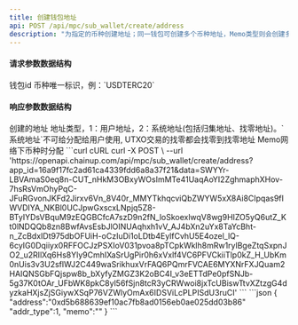 ---
title: 创建钱包地址
api: POST /api/mpc/sub_wallet/create/address
description: "为指定的币种创建地址；同一钱包可创建多个币种地址，Memo类型则会创建多个Memo。"
---

#### 请求参数数据结构
<ParamField query="sub_wallet_id" type="integer" required>
    钱包id
</ParamField>
<ParamField query="symbol" type="string" required>
    币种唯一标识，例：`USDTERC20`
</ParamField>



#### 响应参数数据结构
<Expandable title="object">
    <ResponseField name="address" type="string">创建的地址</ResponseField>
    <ResponseField name="addr_type" type="integer">地址类型，1：用户地址，2：系统地址(包括归集地址、找零地址)。`系统地址`不可给分配给用户使用, UTXO交易的找零都会找零到找零地址</ResponseField>
    <ResponseField name="memo" type="string">Memo网络下币种时分配</ResponseField>
</Expandable>



<RequestExample>
  ```curl cURL
  curl -X POST \
  --url 'https://openapi.chainup.com/api/mpc/sub_wallet/create/address?app_id=16a9f17fc2ad61ca4339fdd6a8a37f21&data=SWYYr-LBVAmaS0eq8n-CUT_nHkM3OBxyWOsImMTe41UaqAoYI2ZghmaphXHov-7hsRsVmOhyPqC-JFuRGvonJKFd2Jirxv6Vn_8V40r_MMYTkhqcviQbZWYW5xX8Ai8CIpqas9fIWVDIYA_NKBl0UCJpwGxscxLNpjq5Z8-BTyIYDsVBquM9zEQGBCfcA7szD9n2fN_loSkoexlwqV8wg9HIZO5yQ6utZ_Kt0lNDQQb8zn8BwfAvsEsbJlOINUAqhxh1vV_AJ4bXn2uYx8TaYcBht-n_ZcBdxIDt975dbOFUiH-oCzIuDi1oLDtb4EylfCvhU5E4ozel_lQ-6cyIG0Dqiiyx0RFFOCJzPSXIoV031pvoa8pTCpkWklh8mRw1rylBgeZtqSxpnJO2_u2RIlXq6Hs8Yly9CmhIXaSrUgPir0h6xVxlf4VC6PFVCkiiTlp0kZ_H_UbKm0nUis3v3U2sflWJ2C449waSrikhuxVrFAQ6PQmrFVCAE6MYXNrFXJQuam2HAIQNSGbFQjspw8b_bXyfyZMGZ3K2oBC4I_v3eETTdPe0pfSNJb-5g37K0tOAr_UFbWK8pkC8yl56fSjn8tcR3yCRWwoi8jxTcUBiswTtvXZtzgG4dyzkaHXjsZjSGiywXSqP76VZWlyOmAx6IDSViLcPLPISdU3ruCI'
  ```
</RequestExample>



<ResponseExample>
```json
{
    "address":"0xd5b688639ef10ac7fb8ad0156eb0ae025dd03b86"
    "addr_type":1,
    "memo":""
}
```
</ResponseExample>